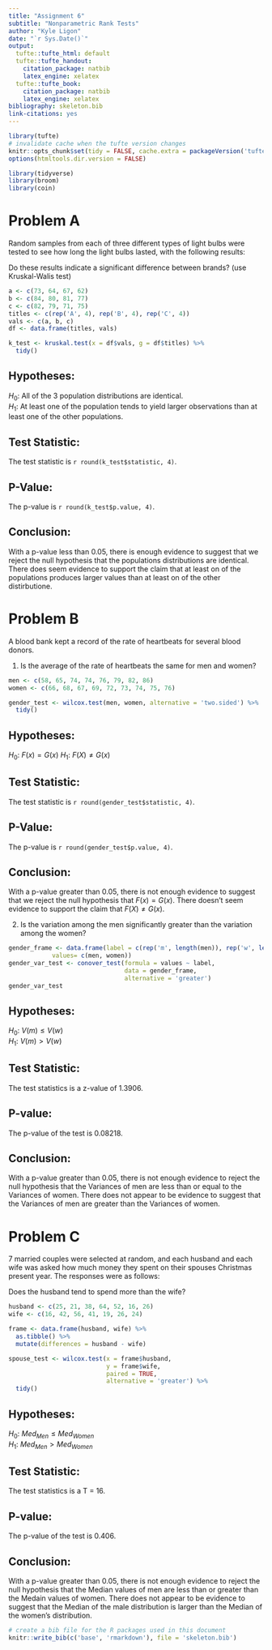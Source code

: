 ```yaml
---
title: "Assignment 6"
subtitle: "Nonparametric Rank Tests"
author: "Kyle Ligon"
date: "`r Sys.Date()`"
output:
  tufte::tufte_html: default
  tufte::tufte_handout:
    citation_package: natbib
    latex_engine: xelatex
  tufte::tufte_book:
    citation_package: natbib
    latex_engine: xelatex
bibliography: skeleton.bib
link-citations: yes
---
```


```r
library(tufte)
# invalidate cache when the tufte version changes
knitr::opts_chunk$set(tidy = FALSE, cache.extra = packageVersion('tufte'))
options(htmltools.dir.version = FALSE)
```

```r
library(tidyverse)
library(broom)
library(coin)
```


# Problem A

Random samples from each of three different types of light bulbs were tested to see how long the light bulbs lasted, with the following results:

Do these results indicate a significant difference between brands? (use Kruskal-Walis test)

```r
a <- c(73, 64, 67, 62)
b <- c(84, 80, 81, 77)
c <- c(82, 79, 71, 75)
titles <- c(rep('A', 4), rep('B', 4), rep('C', 4))
vals <- c(a, b, c)
df <- data.frame(titles, vals)

k_test <- kruskal.test(x = df$vals, g = df$titles) %>%
  tidy()
```

## Hypotheses:      

$H_{0}$: All of the 3 population distributions are identical.    
$H_{1}$: At least one of the population tends to yield larger observations than at least one of the other populations.    

## Test Statistic:      

The test statistic is `r round(k_test$statistic, 4)`.  

## P-Value:     

The p-value is `r round(k_test$p.value, 4)`.

## Conclusion:    

With a p-value less than 0.05, there is enough evidence to suggest that we reject the null hypothesis that the populations distributions are identical.  There does seem evidence to support the claim that at least on of the populations produces larger values than at least on of the other distirbutione.  


# Problem B

A blood bank kept a record of the rate of heartbeats for several blood donors.

1. Is the average of the rate of heartbeats the same for men and women?

```r
men <- c(58, 65, 74, 74, 76, 79, 82, 86)
women <- c(66, 68, 67, 69, 72, 73, 74, 75, 76)

gender_test <- wilcox.test(men, women, alternative = 'two.sided') %>%
  tidy()
```

## Hypotheses:      

$H_{0}$: $F(x) = G(x)$
$H_{1}$: $F(X) \neq G(x)$    

## Test Statistic:      

The test statistic is `r round(gender_test$statistic, 4)`.  

## P-Value:     

The p-value is `r round(gender_test$p.value, 4)`.

## Conclusion:    

With a p-value greater than 0.05, there is not enough evidence to suggest that we reject the null hypothesis that $F(x) = G(x)$.  There doesn't seem evidence to support the claim that $F(X) \neq G(x)$.

2. Is the variation among the men significantly greater than the variation among the women?

```r
gender_frame <- data.frame(label = c(rep('m', length(men)), rep('w', length(women))),
            values= c(men, women))
gender_var_test <- conover_test(formula = values ~ label, 
                                data = gender_frame,
                                alternative = 'greater')
gender_var_test
```


## Hypotheses:    

$H_{0}$: $V(m) \leq V(w)$    
$H_{1}$: $V(m) > V(w)$    

## Test Statistic:    

The test statistics is a z-value of 1.3906.  

## P-value:    

The p-value of the test is 0.08218.  

## Conclusion:     

With a p-value greater than 0.05, there is not enough evidence to reject the null hypothesis that the Variances of men are less than or equal to the Variances of women.  There does not appear to be evidence to suggest that the Variances of men are greater than the Variances of women.  

# Problem C

7 married couples were selected at random, and each husband and each wife was asked how much money they spent on their spouses Christmas present year. The responses were as follows:    

Does the husband tend to spend more than the wife?

```r
husband <- c(25, 21, 38, 64, 52, 16, 26)
wife <- c(16, 42, 56, 41, 19, 26, 24)

frame <- data.frame(husband, wife) %>%
  as.tibble() %>%
  mutate(differences = husband - wife)

spouse_test <- wilcox.test(x = frame$husband, 
                           y = frame$wife, 
                           paired = TRUE,
                           alternative = 'greater') %>%
  tidy()
```

## Hypotheses:    

$H_{0}$: $Med_{Men} \leq Med_{Women}$    
$H_{1}$: $Med_{Men} > Med_{Women}$    

## Test Statistic:    

The test statistics is a T = 16.  

## P-value:    

The p-value of the test is 0.406.  

## Conclusion:     

With a p-value greater than 0.05, there is not enough evidence to reject the null hypothesis that the Median values of men are less than or greater than the Medain values of women.  There does not appear to be evidence to suggest that the Median of the male distribution is larger than the Median of the women's distribution.  





```r
# create a bib file for the R packages used in this document
knitr::write_bib(c('base', 'rmarkdown'), file = 'skeleton.bib')
```
